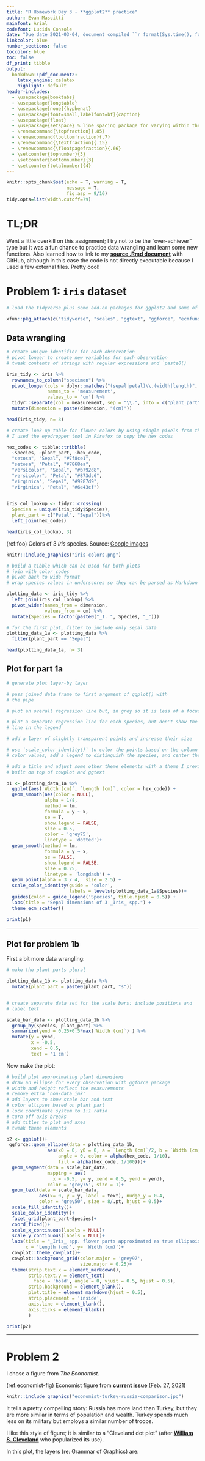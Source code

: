 ```yaml
---
title: "R Homework Day 3 - **ggplot2** practice"
author: Evan Mascitti
mainfont: Arial
codefont: Lucida Console
date: "Due date 2021-03-04, document compiled ``r format(Sys.time(), format = '%Y-%m-%d %l:%M %p')``"
linkcolor: blue
number_sections: false
toccolor: blue
toc: false
df_print: tibble
output:
  bookdown::pdf_document2:
    latex_engine: xelatex
    highlight: default
header-includes:
  - \usepackage{booktabs}
  - \usepackage{longtable}
  - \usepackage[none]{hyphenat}
  - \usepackage[font=small,labelfont=bf]{caption}
  - \usepackage{float}
  - \usepackage{setspace} % line spacing package for varying within the document
  - \renewcommand{\topfraction}{.85}
  - \renewcommand{\bottomfraction}{.7}
  - \renewcommand{\textfraction}{.15}
  - \renewcommand{\floatpagefraction}{.66}
  - \setcounter{topnumber}{3}
  - \setcounter{bottomnumber}{3}
  - \setcounter{totalnumber}{4}
---
```


```r
knitr::opts_chunk$set(echo = T, warning = T,
                      message = T,
                      fig.asp = 9/16)
tidy.opts=list(width.cutoff=79)
```

# **TL;DR** 

Went a little overkill on this assignment; I try not to be the "over-achiever" type but it was a fun chance to practice data wrangling and learn some new functions. 
Also learned how to link to my [**source .Rmd document**](https://raw.githubusercontent.com/evanmascitti/ecol-597-programming-for-ecologists/master/R_Homework_Day3_Mascitti.Rmd) with GitHub, although in this case the code is not directly executable because I used a few external files. Pretty cool!

# Problem 1: `iris` dataset


```r
# load the tidyverse plus some add-on packages for ggplot2 and some of my own functions

xfun::pkg_attach(c("tidyverse", "scales", "ggtext", "ggforce", "ecmfuns"))
```

## Data wrangling 

```r

# create unique identifier for each observation
# pivot longer to create new variables for each observation 
# tweak contents of strings with regular expressions and `paste0()

iris_tidy <- iris %>% 
  rownames_to_column("specimen") %>%
  pivot_longer(cols = dplyr::matches("(sepal|petal)\\.(width|length)", ignore.case = T),
               names_to = 'measurement',
               values_to = 'cm') %>% 
  tidyr::separate(col = measurement, sep = "\\.", into = c("plant_part", "dimension")) %>% 
  mutate(dimension = paste(dimension, "(cm)"))

head(iris_tidy, n= 3)
```


```r

# create look-up table for flower colors by using single pixels from the image below
# I used the eyedropper tool in Firefox to copy the hex codes 

hex_codes <- tibble::tribble(
  ~Species, ~plant_part, ~hex_code,
  "setosa", "Sepal", "#7f8ce1",
  "setosa", "Petal", "#7868ea",
  "versicolor", "Sepal", "#b792d8",
  "versicolor", "Petal", "#873dc6",
  "virginica", "Sepal", "#9287d9",
  "virginica", "Petal", "#6e43cf")
   

iris_col_lookup <- tidyr::crossing(
  Species = unique(iris_tidy$Species),
  plant_part = c("Petal", "Sepal"))%>% 
  left_join(hex_codes)

head(iris_col_lookup, 3)

```


(ref:foo) Colors of 3 _Iris_ species. Source: [Google images](https://www.google.com/search?q=iris+setosa+sepals&client=firefox-b-1-d&sxsrf=ALeKk01vLpOqkDIGDOP-ydo1HKLvXH3c5Q:1614797873217&source=lnms&tbm=isch&sa=X&ved=2ahUKEwiGrffs5pTvAhV0MlkFHfBaD4wQ_AUoAXoECAkQAw&biw=1707&bih=607#imgrc=ugx_coi7mCXU4M)


```r

knitr::include_graphics("iris-colors.png")
```


```r
# build a tibble which can be used for both plots 
# join with color codes
# pivot back to wide format 
# wrap species values in underscores so they can be parsed as Markdown later

plotting_data <- iris_tidy %>% 
  left_join(iris_col_lookup) %>% 
  pivot_wider(names_from = dimension,
              values_from = cm) %>% 
  mutate(Species = factor(paste0("_I. ", Species, "_"))) 

# for the first plot, filter to include only sepal data
plotting_data_1a <- plotting_data %>% 
  filter(plant_part == "Sepal")

head(plotting_data_1a, n= 3)
```

## Plot for part 1a

```r
# generate plot layer-by layer

# pass joined data frame to first argument of ggplot() with
# the pipe 

# plot an overall regression line but, in grey so it is less of a focus

# plot a separate regression line for each species, but don't show the
# line in the legend 

# add a layer of slightly transparent points and increase their size 

# use `scale_color_identity()` to color the points based on the column of 
# color values, add a legend to distinguish the species, and center the title

# add a title and adjust some other theme elements with a theme I previously 
# built on top of cowplot and ggtext

p1 <- plotting_data_1a %>%
  ggplot(aes(`Width (cm)`, `Length (cm)`, color = hex_code)) +
  geom_smooth(aes(color = NULL),
              alpha = 1/8,
              method = lm,
              formula = y ~ x,
              se = T,
              show.legend = FALSE,
              size = 0.5,
              color = 'grey75',
              linetype = 'dotted')+
  geom_smooth(method = lm,
              formula = y ~ x,
              se = FALSE,
              show.legend = FALSE,
              size = 0.25,
              linetype = 'longdash') +
  geom_point(alpha = 3 / 4,  size = 2.5) +
  scale_color_identity(guide = 'color', 
                       labels = levels(plotting_data_1a$Species))+
  guides(color = guide_legend('Species', title.hjust = 0.5)) +
  labs(title = "Sepal dimensions of 3 _Iris_ spp.") +
  theme_ecm_scatter()

print(p1)

```

_____________


## Plot for problem 1b

First a bit more data wrangling:

```r

# make the plant parts plural

plotting_data_1b <- plotting_data %>% 
  mutate(plant_part = paste0(plant_part, "s"))


# create separate data set for the scale bars: include positions and 
# label text 

scale_bar_data <- plotting_data_1b %>% 
  group_by(Species, plant_part) %>% 
  summarize(yend = 0.25+0.5*max(`Width (cm)`) ) %>% 
  mutate(y = yend,
         x = -0.5,
         xend = 0.5,
         text = '1 cm')

```

Now make the plot:

```r
# build plot approximating plant dimensions
# draw an ellipse for every observation with ggforce package
# width and height reflect the measurements
# remove extra 'non-data ink'
# add layers to show scale bar and text
# color ellipses based on plant part
# lock coordinate system to 1:1 ratio
# turn off axis breaks
# add titles to plot and axes
# tweak theme elements

p2 <- ggplot()+
 ggforce::geom_ellipse(data = plotting_data_1b,
               aes(x0 = 0, y0 = 0, a = `Length (cm)`/2, b = `Width (cm)` /2, 
                   angle = 0, color = alpha(hex_code, 1/10),
                   fill = alpha(hex_code, 1/100)))+
  geom_segment(data = scale_bar_data,
               mapping = aes(
                 x = -0.5, y= y, xend = 0.5, yend = yend),
               color = 'grey75', size = 1)+
  geom_text(data = scale_bar_data,
            aes(x= 0, y = y, label = text), nudge_y = 0.4, 
            color = 'grey50', size = 8/.pt, hjust = 0.5)+
  scale_fill_identity()+
  scale_color_identity()+
  facet_grid(plant_part~Species)+
  coord_fixed()+
  scale_x_continuous(labels = NULL)+
  scale_y_continuous(labels = NULL)+
  labs(title = "_Iris_ spp. flower parts approximated as true ellipsoids",
       x = 'Length (cm)', y= 'Width (cm)')+
  cowplot::theme_cowplot()+
  cowplot::background_grid(color.major = 'grey97',
                           size.major = 0.25)+
  theme(strip.text.x = element_markdown(),
        strip.text.y = element_text(
          face = 'bold', angle = 0, vjust = 0.5, hjust = 0.5),
        strip.background = element_blank(),
        plot.title = element_markdown(hjust = 0.5),
        strip.placement = 'inside',
        axis.line = element_blank(),
        axis.ticks = element_blank()
        )

print(p2)
```

___

\newpage 

# Problem 2


I chose a figure from _The Economist_.
  
(ref:economist-fig) Economist figure from [**current issue**](https://www.economist.com/weeklyedition/2021-02-27) (Feb. 27, 2021)
  
```r
knitr::include_graphics("economist-turkey-russia-comparison.jpg")
```

It tells a pretty compelling story: Russia has more land than Turkey, but they are more similar in terms of population and wealth. Turkey spends much less on its military but employs a similar number of troops.

I like this style of figure; it is similar to a "Cleveland dot plot" (after [**William S. Cleveland**](https://en.wikipedia.org/wiki/William_S._Cleveland) who popularized its use). 

In this plot, the layers (re: Grammar of Graphics) are:
  
\begin{onehalfspacing} 
\begin{enumerate}
\item a horizontal axis, with a continuous scale where the left end represents a true zero for each metric (thin grey line). The range of the scale is free to vary within each sub-panel.
\item the **difference** between the two countries for every metric (thick grey line)
\item the actual values of each metric (colored dots)
\item a legend to distinguish between the dot colors
\item text labels annotating the data values
\item formatted y-axis text describing the metric's nature and its units
\item Other annotations: a title, subtitle, caption
\item this plot represents small multiples, faceted by metric and arranged in a single column
\item a "theme" which inclues a color scheme and various font faces (there is actually an open-source theme based on the Economist in the \href{https://yutannihilation.github.io/allYourFigureAreBelongToUs/ggthemes/}{\strong{ggthemes}} package

\end{enumerate}
\end{onehalfspacing}
